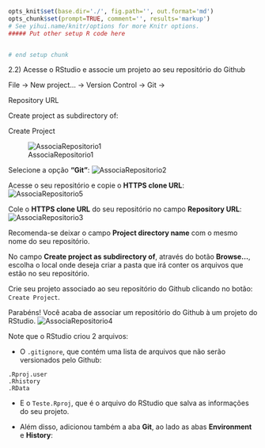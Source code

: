 ```r
opts_knit$set(base.dir='./', fig.path='', out.format='md')
opts_chunk$set(prompt=TRUE, comment='', results='markup')
# See yihui.name/knitr/options for more Knitr options.
##### Put other setup R code here


# end setup chunk
```
2.2) Acesse o RStudio e associe um projeto ao seu repositório do Github

File -> New project... -> Version Control -> Git -> 

Repository URL

Create project as subdirectory of:

Create Project

![AssociaRepositorio1](figuras/Figura4_1.png)

Selecione a opção **"Git"**:
![AssociaRepositorio2](figuras/Figura4_2a.png)

Acesse o seu repositório e copie o **HTTPS clone URL**:
![AssociaRepositorio5](figuras/Figura4a.png)

Cole o **HTTPS clone URL** do seu repositório no campo **Repository URL**:
![AssociaRepositorio3](figuras/Figura4_3a.png)

Recomenda-se deixar o campo **Project directory name** com o mesmo nome do seu repositório.

No campo **Create project as subdirectory of**, através do botão **Browse...**, escolha o local onde deseja criar a pasta que irá conter os arquivos que estão no seu repositório.

Crie seu projeto associado ao seu repositório do Github clicando no botão: ``Create Project``.

Parabéns! Você acaba de associar um repositório do Github à um projeto do RStudio.
![AssociaRepositorio4](figuras/Figura4_4b.png)

Note que o RStudio criou 2 arquivos:

* O ``.gitignore``, que contém uma lista de arquivos que não serão versionados pelo Github:
```
.Rproj.user
.Rhistory
.RData
```

* E o ``Teste.Rproj``, que é o arquivo do RStudio que salva as informações do seu projeto.

* Além disso, adicionou também a aba
**Git**, ao lado as abas **Environment** e **History**:

